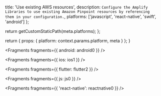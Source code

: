 
  title: 'Use existing AWS resources',
  description: `Configure the Amplify Libraries to use existing Amazon Pinpoint resources by referencing them in your configuration.`,
  platforms: ['javascript', 'react-native', 'swift', 'android']
};

  return getCustomStaticPath(meta.platforms);
};

  return {
    props: {
      platform: context.params.platform,
      meta
    }
  };
}


<Fragments fragments={{ android: android0 }} />


<Fragments fragments={{ ios: ios1 }} />


<Fragments fragments={{ flutter: flutter2 }} />


<Fragments fragments={{ js: js0 }} />


<Fragments fragments={{ 'react-native': reactnative0 }} />
